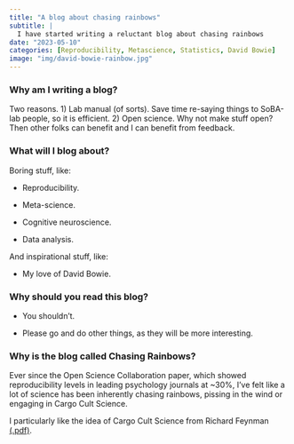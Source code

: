 ```yaml
---
title: "A blog about chasing rainbows"
subtitle: | 
  I have started writing a reluctant blog about chasing rainbows
date: "2023-05-10"
categories: [Reproducibility, Metascience, Statistics, David Bowie]
image: "img/david-bowie-rainbow.jpg"
---
```


### Why am I writing a blog?

Two reasons. 1) Lab manual (of sorts). Save time re-saying things to SoBA-lab people, so it is efficient. 2) Open science. Why not make stuff open? Then other folks can benefit and I can benefit from feedback.

### What will I blog about?

Boring stuff, like:

-   Reproducibility.

-   Meta-science.

-   Cognitive neuroscience.

-   Data analysis.

And inspirational stuff, like:

-   My love of David Bowie.

### Why should you read this blog?

-   You shouldn't.

-   Please go and do other things, as they will be more interesting.

### Why is the blog called Chasing Rainbows?

Ever since the Open Science Collaboration paper, which showed reproducibility levels in leading psychology journals at ~30%, I've felt like a lot of science has been inherently chasing rainbows, pissing in the wind or engaging in Cargo Cult Science.

I particularly like the idea of Cargo Cult Science from Richard Feynman [(.pdf)](/img/Feynman_74_CargoCult.pdf). 
